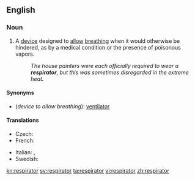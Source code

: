 ==English==

===Noun===
{{en-noun}}

# A [[device]] designed to [[allow]] [[breathe|breathing]] when it would otherwise be hindered, as by a medical condition or the presence of poisonous vapors.
#: ''The house painters were each officially required to wear a '''respirator''', but this was sometimes disregarded in the extreme heat.''

====Synonyms====
* (''device to allow breathing''): [[ventilator]]

====Translations====
{{trans-top|device to allow breathing}}
* Czech: {{t-|cs|respirátor|m}}
* French: {{t+|fr|respirateur|m}}
{{trans-mid}}
* Italian: {{t+|it|respiratore|m}},  {{t-|it|aeroforo|m}}
* Swedish: {{t+|sv|respirator}}
{{trans-bottom}}

[[kn:respirator]]
[[sv:respirator]]
[[ta:respirator]]
[[vi:respirator]]
[[zh:respirator]]